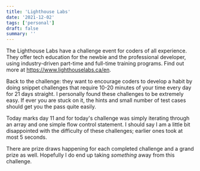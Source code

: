 ```yaml
---
title: 'Lighthouse Labs'
date: '2021-12-02'
tags: ['personal']
draft: false
summary: ''
---
```


The Lighthouse Labs have a challenge event for coders of all experience. They offer tech education for the newbie and the professional developer, using industry-driven part-time and full-time training programs. Find out more at https://www.lighthouselabs.ca/en.

Back to the challenge: they want to encourage coders to develop a habit by doing snippet challenges that require 10-20 minutes of your time every day for 21 days straight. I personally found these challenges to be extremely easy. If ever you are stuck on it, the hints and small number of test cases should get you the pass quite easily. 

Today marks day 11 and for today's challenge was simply iterating through an array and one simple flow control statement. I should say I am a little bit disappointed with the difficulty of these challenges; earlier ones took at most 5 seconds. 

There are prize draws happening for each completed challenge and a grand prize as well. Hopefully I do end up taking *something* away from this challenge.
